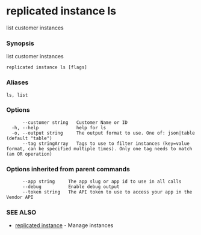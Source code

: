 # replicated instance ls

list customer instances

### Synopsis

list customer instances

```
replicated instance ls [flags]
```

### Aliases

```
ls, list
```

### Options

```
      --customer string   Customer Name or ID
  -h, --help              help for ls
  -o, --output string     The output format to use. One of: json|table (default "table")
      --tag stringArray   Tags to use to filter instances (key=value format, can be specified multiple times). Only one tag needs to match (an OR operation)
```

### Options inherited from parent commands

```
      --app string     The app slug or app id to use in all calls
      --debug          Enable debug output
      --token string   The API token to use to access your app in the Vendor API
```

### SEE ALSO

* [replicated instance](replicated-cli-instance)	 - Manage instances

